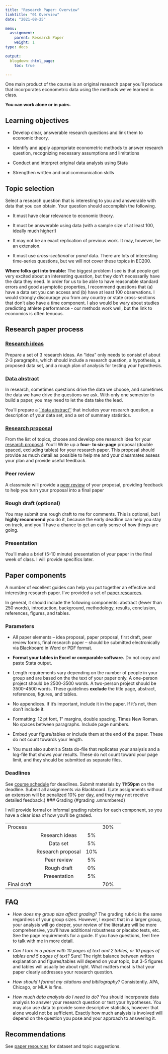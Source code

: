 ```yaml
---
title: "Research Paper: Overview"
linktitle: "01 Overview"
date: "2021-08-25"

menu:
  assignment:
    parent: Research Paper
    weight: 1
type: docs

output:
  blogdown::html_page:
    toc: true

---
```


One main product of the course is an original research paper you'll
produce that incorporates econometric data using the methods we've
learned in class. 

**You can work alone or in pairs.**

## Learning objectives {#learning-objectives .unnumbered}

-   Develop clear, answerable research questions and link them to
    economic theory.

-   Identify and apply appropriate econometric methods to answer
    research question, recognizing necessary assumptions and limitations

-   Conduct and interpret original data analysis using Stata

-   Strengthen written and oral communication skills

## Topic selection {#topic-selection .unnumbered}

Select a research question that is interesting to you and answerable
with data that you can obtain. Your question should accomplish the
following.

-   It must have clear relevance to economic theory.

-   It must be answerable using data (with a sample size of at least 100, ideally much higher!)

-   It may not be an exact replication of previous work. It may,
    however, be an extension.

-   It must use *cross-sectional* or *panel* data. There are lots of
    interesting time-series questions, but we will not cover these
    topics in EC200.
    
**Where folks get into trouble:** The biggest problem I see is that people get very excited about an interesting question, but they don't necessarily have the data they need. In order for us to be able to have reasonable standard errors and good asymptotic properties, I recommend questions that (a) have a data set you can access and (b) have at least 100 observations. I would strongly discourage you from any country or state cross-sections that don't also have a time component. I also would be wary about studies predicting athlete performance - our methods work well, but the link to economics is often tenuous. 



## Research paper process {#research-paper-process .unnumbered}

### [Research ideas](../idea-proposal) {#research-ideas .unnumbered}

Prepare a set of 3 research ideas. An "idea" only needs to consist of
about 2-3 paragraphs, which should include a research question, a hypothesis, a
proposed data set, and a rough plan of analysis for testing your hypothesis. 

### [Data abstract](../data-abstract)  {#data-preparation .unnumbered}

In research, sometimes questions drive the data we choose, and sometimes
the data we have drive the questions we ask. With only one semester to
build a paper, you may need to let the data take the lead. 

You'll prepare a [``data abstract''](../data-abstract) that includes your research question, a description of your data set, and a set of summary statistics.

### [Research proposal](../research-proposal)  {#research-proposal .unnumbered}

From the list of topics, choose and develop one research idea for your
[research proposal](../research-proposal). You'll Write up a **four- to six-page** proposal (double
spaced, excluding tables) for your research paper. This proposal should
provide as much detail as possible to help me and your classmates assess your
plan and provide useful feedback.


### Peer review {#peer-review .unnumbered}
A classmate will provide a [peer review](../peer-review) of your proposal, providing
feedback to help you turn your proposal into a final paper

### Rough draft (optional)  {#rough-draft-optional .unnumbered}

You may submit one rough draft to me for comments. This is optional, but
I **highly recommend** you do it, because the early deadline can help
you stay on track, and you'll have a chance to get an early sense of how
things are going.

### Presentation {#presentation .unnumbered}

You'll make a brief (5-10 minute) presentation of your paper in the
final week of class. I will provide specifics later.

## Paper components  {#paper-components .unnumbered}

A number of excellent guides can help you put together an effective and
interesting research paper. I've provided a set of [paper resources](/bonus/paper-resources).

In general, it should include the following components: abstract (fewer
than 250 words), introduction, background, methodology, results,
conclusion, references, figures, and tables.

### Parameters {#parameters .unnumbered}

-   All paper elements -- idea proposal, paper proposal, first draft,
    peer review forms, final research paper -- should be submitted
    electronically via Blackboard in Word or PDF format.

-   **Format your tables in Excel or comparable software.** Do not copy and
    paste Stata output.

-   Length requirements vary depending on the number of people in your
    group and are based on the the text of your paper only. A one-person
    project should be 2500-3500 words. A two-person project should be
    3500-4500 words. These guidelines **exclude** the title page,
    abstract, references, figures, and tables.

-   No appendices. If it's important, include it in the paper. If it's
    not, then don't include it.

-   Formatting: 12 pt font, 1\" margins, double spacing, Times New
    Roman. No spaces between paragraphs. Include page numbers.

-   Embed your figure/tables or include them at the end of the paper.
    These do not count towards your length.

-   You must also submit a Stata do-file that replicates your analysis
    and a log-file that shows your results. These do not count toward
    your page limit, and they should be submitted as separate files.

### Deadlines {#deadlines .unnumbered}

See [course schedule](../../schedule) for deadlines. Submit materials by **11:59pm** on
the deadline. Submit all assignments via Blackboard. (Late assignments without an extenson
will be penalized 10\% per day, and they may not receive detailed
feedback.) 
### Grading {#grading .unnumbered}

I will provide formal or informal grading rubrics for each component, so
you have a clear idea of how you'll be graded.


| |||| 
| :------------- | :----------: |  :----------: |  :----------: |  :----------: | 
|  Process 	|                            	|  	|  30\%|
|              		|Research ideas      	|5\% 	|   |
|             		| Data set          	 | 5\% 	|	|   
 |           		|Research proposal 	|  10\%   ||
|          		| Peer review        | 5\%    ||
|         		| Rough draft        | 0\%    ||
|        		| Presentation       | 5\%    ||
|  Final draft	|                          |  | 70\%|


## FAQ {#faq .unnumbered}


-   *How does my group size affect grading?* The grading rubric is the
    same regardless of your group sizes. However, I expect that in a
    larger group, your analysis will go deeper, your review of the
    literature will be more comprehensive, you'll have additional
    robustness or placebo tests, etc. See the page requirements for a
    guide. If you have questions, feel free to talk with me in more
    detail.

-   *Can I turn in a paper with 10 pages of text and 2 tables, or 10
    pages of tables and 5 pages of text?* Sure! The right balance
    between written explanation and figures/tables will depend on your
    topic, but 3-5 figures and tables will usually be about right. What
    matters most is that your paper clearly addresses your research
    question.

-   *How should I format my citations and bibliography?* Consistently.
    APA, Chicago, or MLA is fine.

-   *How much data analysis do I need to do?* You should incorporate
    data analysis to answer your research question or test your
    hypotheses. You may also use data to provide some descriptive
    statistics, however that alone would not be sufficient. Exactly how
    much analysis is involved will depend on the question you pose and
    your approach to answering it.

## Recommendations {#recommendations .unnumbered}

See [paper resources](/bonus/rp-resources) for dataset and topic suggestions.

